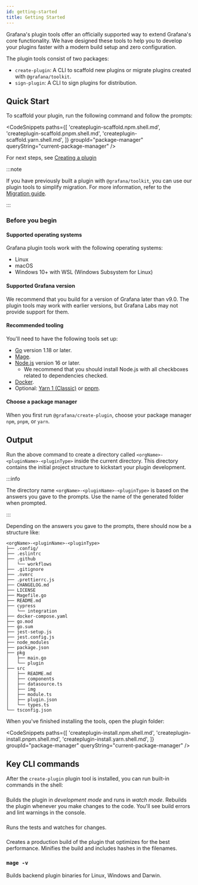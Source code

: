 ```yaml
---
id: getting-started
title: Getting Started
---
```


Grafana's plugin tools offer an officially supported way to extend Grafana's core functionality. We have designed these tools to help you to develop your plugins faster with a modern build setup and zero configuration. 

The plugin tools consist of two packages:

- `create-plugin`: A CLI to scaffold new plugins or migrate plugins created with `@grafana/toolkit`.
- `sign-plugin`: A CLI to sign plugins for distribution.

## Quick Start

To scaffold your plugin, run the following command and follow the prompts: 

<CodeSnippets
  paths={[
    'createplugin-scaffold.npm.shell.md',
    'createplugin-scaffold.pnpm.shell.md',
    'createplugin-scaffold.yarn.shell.md',
  ]}
  groupId="package-manager"
  queryString="current-package-manager"
/>

For next steps, see [Creating a plugin](./creating-a-plugin.mdx) 

:::note

If you have previously built a plugin with `@grafana/toolkit`, you can use our plugin tools to simplify migration. For more information, refer to the [Migration guide](./migrating-from-toolkit).

:::

### Before you begin 

#### Supported operating systems

Grafana plugin tools work with the following operating systems:

- Linux
- macOS
- Windows 10+ with WSL (Windows Subsystem for Linux)

#### Supported Grafana version

We recommend that you build for a version of Grafana later than v9.0. The plugin tools may work with earlier versions, but Grafana Labs may not provide support for them.

#### Recommended tooling

You'll need to have the following tools set up:

- [Go](https://go.dev/doc/install) version 1.18 or later.
- [Mage](https://magefile.org/).
- [Node.js](https://nodejs.org/en/download/) version 16 or later.
  - We recommend that you should install Node.js with all checkboxes related to dependencies checked.
- [Docker](https://docs.docker.com/get-docker/).
- Optional: [Yarn 1 (Classic)](https://classic.yarnpkg.com/lang/en/docs/install) or [pnpm](https://pnpm.io/installation).

#### Choose a package manager

When you first run `@grafana/create-plugin`, choose your package manager `npm`, `pnpm`, or `yarn`.

## Output

Run the above command to create a directory called `<orgName>-<pluginName>-<pluginType>` inside the current directory. This directory contains  the initial project structure to kickstart your plugin development.

:::info

The directory name `<orgName>-<pluginName>-<pluginType>` is based on the answers you gave to the prompts. Use the name of the generated folder when prompted.

:::

Depending on the answers you gave to the prompts, there should now be a structure like:

```
<orgName>-<pluginName>-<pluginType>
├── .config/
├── .eslintrc
├── .github
│   └── workflows
├── .gitignore
├── .nvmrc
├── .prettierrc.js
├── CHANGELOG.md
├── LICENSE
├── Magefile.go
├── README.md
├── cypress
│   └── integration
├── docker-compose.yaml
├── go.mod
├── go.sum
├── jest-setup.js
├── jest.config.js
├── node_modules
├── package.json
├── pkg
│   ├── main.go
│   └── plugin
├── src
│   ├── README.md
│   ├── components
│   ├── datasource.ts
│   ├── img
│   ├── module.ts
│   ├── plugin.json
│   └── types.ts
└── tsconfig.json
```

When you've finished installing the tools, open the plugin folder:

<CodeSnippets
  paths={[
    'createplugin-install.npm.shell.md',
    'createplugin-install.pnpm.shell.md',
    'createplugin-install.yarn.shell.md',
  ]}
  groupId="package-manager"
  queryString="current-package-manager"
/>

## Key CLI commands

After the `create-plugin` plugin tool is installed, you can run built-in commands in the shell:

### <SyncCommand cmd="run dev" />

Builds the plugin in _development mode_ and runs in _watch mode_. Rebuilds the plugin whenever you make changes to the code. You'll see build errors and lint warnings in the console.

### <SyncCommand cmd="run test" />

Runs the tests and watches for changes.

### <SyncCommand cmd="run build" />

Creates a production build of the plugin that optimizes for the best performance. Minifies the build and includes hashes in the filenames.

<h3><code>mage -v</code></h3>

Builds backend plugin binaries for Linux, Windows and Darwin.
